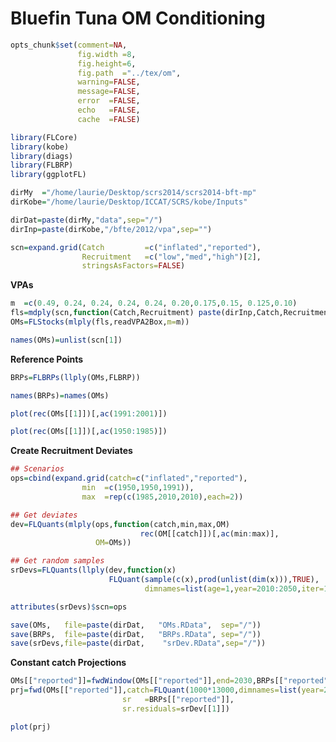 Bluefin Tuna OM Conditioning
========================================================
  
```r
opts_chunk$set(comment=NA, 
               fig.width =8, 
               fig.height=6,
               fig.path  ="../tex/om",
               warning=FALSE, 
               message=FALSE, 
               error  =FALSE, 
               echo   =FALSE,
               cache  =FALSE)
```

```r
library(FLCore)
library(kobe)
library(diags)
library(FLBRP)
library(ggplotFL)

dirMy  ="/home/laurie/Desktop/scrs2014/scrs2014-bft-mp"
dirKobe="/home/laurie/Desktop/ICCAT/SCRS/kobe/Inputs"

dirDat=paste(dirMy,"data",sep="/")
dirInp=paste(dirKobe,"/bfte/2012/vpa",sep="")

scn=expand.grid(Catch         =c("inflated","reported"),
                Recruitment   =c("low","med","high")[2],
                stringsAsFactors=FALSE)
```

**VPAs**
```r
m  =c(0.49, 0.24, 0.24, 0.24, 0.24, 0.20,0.175,0.15, 0.125,0.10)
fls=mdply(scn,function(Catch,Recruitment) paste(dirInp,Catch,Recruitment,"bfte2012.c1",sep="/"))[,3]
OMs=FLStocks(mlply(fls,readVPA2Box,m=m))

names(OMs)=unlist(scn[1])
```

**Reference Points**
```r
BRPs=FLBRPs(llply(OMs,FLBRP))

names(BRPs)=names(OMs)
```


```r
plot(rec(OMs[[1]])[,ac(1991:2001)])
```

```r
plot(rec(OMs[[1]])[,ac(1950:1985)])
```

**Create Recruitment Deviates**
```r
## Scenarios
ops=cbind(expand.grid(catch=c("inflated","reported"),
                min  =c(1950,1950,1991)),
                max  =rep(c(1985,2010,2010),each=2))

## Get deviates
dev=FLQuants(mlply(ops,function(catch,min,max,OM) 
                             rec(OM[[catch]])[,ac(min:max)],
                   OM=OMs))

## Get random samples
srDevs=FLQuants(llply(dev,function(x) 
                      FLQuant(sample(c(x),prod(unlist(dim(x))),TRUE),
                              dimnames=list(age=1,year=2010:2050,iter=1:500))))

attributes(srDevs)$scn=ops
```


```r
save(OMs,   file=paste(dirDat,   "OMs.RData",  sep="/"))
save(BRPs,  file=paste(dirDat,   "BRPs.RData", sep="/"))             
save(srDevs,file=paste(dirDat,    "srDev.RData",sep="/"))             
```

**Constant catch Projections**
```r
OMs[["reported"]]=fwdWindow(OMs[["reported"]],end=2030,BRPs[["reported"]])
prj=fwd(OMs[["reported"]],catch=FLQuant(1000*13000,dimnames=list(year=2010:2030)),
                         sr   =BRPs[["reported"]],
                         sr.residuals=srDev[[1]])

plot(prj)
```
